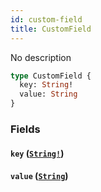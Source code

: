 ```yaml
---
id: custom-field
title: CustomField
---
```


No description

```graphql
type CustomField {
  key: String!
  value: String
}
```

### Fields

#### `key` ([`String!`](/graphql/scalars/string))

#### `value` ([`String`](/graphql/scalars/string))

